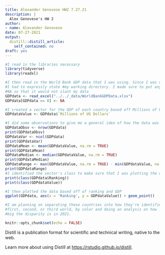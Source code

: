 ```yaml
---
title: Alexander Genovese HW2 7.27.21
description: |
  Alex Genovese's HW 2
author:
- name: Alexander Genovese
date: 07-27-2021
output:
  distill::distill_article:
    self_contained: no
draft: yes
---
```

```r
#I read in the libraries necessary
library(tidyverse)
library(readxl)

#I then read in the World Bank GDP data that I was using. Since I was on a Mac, 
#I had to expressly state #my working directory. I made sure to put any 0s as 
#NA so that it would not slant my data
GDPdata <- read_excel("../../_data/WorldBankGDPData.xlsx")
GDPdata[GDPdata == 0] <- NA

#I created a vector for the GDP of each country based off Millions of US Dollars
GDPdataValue <- GDPdata$`Millions of US Dollars`

#I did some observations to give me a general idea of how the data was looking
GDPdataObsv <- nrow(GDPdata)
print(GDPdataObsv)
GDPdataVar <- ncol(GDPdata)
print(GDPdataVar)
GDPdataMean <- mean(GDPdataValue, na.rm = TRUE)
print(GDPdataMean)
GDPdataMedian <- median(GDPdataValue, na.rm = TRUE)
print(GDPdataMedian)
GDPdataRange <- max(GDPdataValue, na.rm = TRUE) - min(GDPdataValue, na.rm = TRUE)
print(GDPdataRange)
#I identified the vector's class to make sure that I was plotting the data well
print(class(GDPdata$Ranking))
print(class(GDPdataValue))

#I then plotted the data based off of ranking and GDP
ggplot(GDPdata, aes(x = 'Ranking', y = GDPdataValue)) + geom_point()

#I am planning on separating these countries into how they're identified, 
#first, second, or third world, by color and doing an analysis on how 
#big the disparity is in 2021.
```

```r
knitr::opts_chunk$set(echo = FALSE)
```

Distill is a publication format for scientific and technical writing, native to the web.

Learn more about using Distill at <https://rstudio.github.io/distill>.


